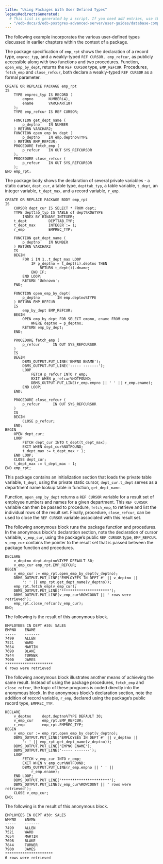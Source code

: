 ```yaml
---
title: "Using Packages With User Defined Types"
legacyRedirectsGenerated:
  # This list is generated by a script. If you need add entries, use the `legacyRedirects` key.
  - "/edb-docs/d/edb-postgres-advanced-server/user-guides/database-compatibility-for-oracle-developers-built-in-package-guide/9.6/Database_Compatibility_for_Oracle_Developers_Built-in_Package_Guide.1.09.html"
---
```


The following example incorporates the various user-defined types discussed in earlier chapters within the context of a package.

The package specification of `emp_rpt` shows the declaration of a record type, `emprec_typ`, and a weakly-typed `REF CURSOR, emp_refcur`, as publicly accessible along with two functions and two procedures. Function, `open_emp_by_dept`, returns the `REF CURSOR` type, `EMP_REFCUR`. Procedures, `fetch_emp` and `close_refcur`, both declare a weakly-typed `REF CURSOR` as a formal parameter.

```text
CREATE OR REPLACE PACKAGE emp_rpt
IS
    TYPE emprec_typ IS RECORD (
        empno       NUMBER(4),
        ename       VARCHAR(10)
    );
    TYPE emp_refcur IS REF CURSOR;

    FUNCTION get_dept_name (
        p_deptno    IN NUMBER
    ) RETURN VARCHAR2;
    FUNCTION open_emp_by_dept (
        p_deptno    IN emp.deptno%TYPE
    ) RETURN EMP_REFCUR;
    PROCEDURE fetch_emp (
        p_refcur    IN OUT SYS_REFCURSOR
    );
    PROCEDURE close_refcur (
        p_refcur    IN OUT SYS_REFCURSOR
    );
END emp_rpt;
```

The package body shows the declaration of several private variables - a static cursor, `dept_cur`, a table type, `depttab_typ`, a table variable, `t_dept`, an integer variable, `t_dept_max`, and a record variable, `r_emp`.

```text
CREATE OR REPLACE PACKAGE BODY emp_rpt
IS
    CURSOR dept_cur IS SELECT * FROM dept;
    TYPE depttab_typ IS TABLE of dept%ROWTYPE
        INDEX BY BINARY_INTEGER;
    t_dept          DEPTTAB_TYP;
    t_dept_max      INTEGER := 1;
    r_emp           EMPREC_TYP;

    FUNCTION get_dept_name (
        p_deptno    IN NUMBER
    ) RETURN VARCHAR2
    IS
    BEGIN
        FOR i IN 1..t_dept_max LOOP
            IF p_deptno = t_dept(i).deptno THEN
                RETURN t_dept(i).dname;
            END IF;
        END LOOP;
        RETURN 'Unknown';
    END;

    FUNCTION open_emp_by_dept(
        p_deptno        IN emp.deptno%TYPE
    ) RETURN EMP_REFCUR
    IS
        emp_by_dept EMP_REFCUR;
    BEGIN
        OPEN emp_by_dept FOR SELECT empno, ename FROM emp
            WHERE deptno = p_deptno;
        RETURN emp_by_dept;
    END;

    PROCEDURE fetch_emp (
        p_refcur      IN OUT SYS_REFCURSOR
    )
    IS
    BEGIN
        DBMS_OUTPUT.PUT_LINE('EMPNO ENAME');
        DBMS_OUTPUT.PUT_LINE('----- -------');
        LOOP
            FETCH p_refcur INTO r_emp;
            EXIT WHEN p_refcur%NOTFOUND;
            DBMS_OUTPUT.PUT_LINE(r_emp.empno || ' ' || r_emp.ename);
        END LOOP;
    END;

    PROCEDURE close_refcur (
        p_refcur      IN OUT SYS_REFCURSOR
    )
    IS
    BEGIN
        CLOSE p_refcur;
    END;
BEGIN
    OPEN dept_cur;
    LOOP
        FETCH dept_cur INTO t_dept(t_dept_max);
        EXIT WHEN dept_cur%NOTFOUND;
        t_dept_max := t_dept_max + 1;
    END LOOP;
    CLOSE dept_cur;
    t_dept_max := t_dept_max - 1;
END emp_rpt;
```

This package contains an initialization section that loads the private table variable, `t_dept`, using the private static cursor, `dept_cur.t_dept` serves as a department name lookup table in function, `get_dept_name`.

Function, `open_emp_by_dept` returns a `REF CURSOR` variable for a result set of employee numbers and names for a given department. This `REF CURSOR` variable can then be passed to procedure, `fetch_emp`, to retrieve and list the individual rows of the result set. Finally, procedure, `close_refcur`, can be used to close the `REF CURSOR` variable associated with this result set.

The following anonymous block runs the package function and procedures. In the anonymous block's declaration section, note the declaration of cursor variable, `v_emp_cur`, using the package’s public `REF CURSOR` type, `EMP_REFCUR. v_emp_cur` contains the pointer to the result set that is passed between the package function and procedures.

```text
DECLARE
    v_deptno dept.deptno%TYPE DEFAULT 30;
    v_emp_cur emp_rpt.EMP_REFCUR;
BEGIN
    v_emp_cur := emp_rpt.open_emp_by_dept(v_deptno);
    DBMS_OUTPUT.PUT_LINE('EMPLOYEES IN DEPT #' || v_deptno ||
        ': ' || emp_rpt.get_dept_name(v_deptno));
    emp_rpt.fetch_emp(v_emp_cur);
    DBMS_OUTPUT.PUT_LINE('**********************');
    DBMS_OUTPUT.PUT_LINE(v_emp_cur%ROWCOUNT || ' rows were retrieved');
    emp_rpt.close_refcur(v_emp_cur);
END;
```

The following is the result of this anonymous block.

```text
EMPLOYEES IN DEPT #30: SALES
EMPNO    ENAME
-----    -------
7499     ALLEN
7521     WARD
7654     MARTIN
7698     BLAKE
7844     TURNER
7900     JAMES
**********************
6 rows were retrieved
```

The following anonymous block illustrates another means of achieving the same result. Instead of using the package procedures, `fetch_emp` and `close_refcur`, the logic of these programs is coded directly into the anonymous block. In the anonymous block’s declaration section, note the addition of record variable, `r_emp`, declared using the package’s public record type, `EMPREC_TYP`.

```text
DECLARE
    v_deptno     dept.deptno%TYPE DEFAULT 30;
    v_emp_cur    emp_rpt.EMP_REFCUR;
    r_emp        emp_rpt.EMPREC_TYP;
BEGIN
    v_emp_cur := emp_rpt.open_emp_by_dept(v_deptno);
    DBMS_OUTPUT.PUT_LINE('EMPLOYEES IN DEPT #' || v_deptno ||
        ': ' || emp_rpt.get_dept_name(v_deptno));
    DBMS_OUTPUT.PUT_LINE('EMPNO ENAME');
    DBMS_OUTPUT.PUT_LINE('----- -------');
    LOOP
        FETCH v_emp_cur INTO r_emp;
        EXIT WHEN v_emp_cur%NOTFOUND;
        DBMS_OUTPUT.PUT_LINE(r_emp.empno || ' ' ||
            r_emp.ename);
    END LOOP;
    DBMS_OUTPUT.PUT_LINE('**********************');
    DBMS_OUTPUT.PUT_LINE(v_emp_cur%ROWCOUNT || ' rows were retrieved');
    CLOSE v_emp_cur;
END;
```

The following is the result of this anonymous block.

```text
EMPLOYEES IN DEPT #30: SALES
EMPNO    ENAME
-----    -------
7499     ALLEN
7521     WARD
7654     MARTIN
7698     BLAKE
7844     TURNER
7900     JAMES
**********************
6 rows were retrieved
```
